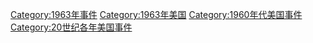 [[Category:1963年事件|Category:1963年事件]]
[[Category:1963年美国|Category:1963年美国]]
[[Category:1960年代美国事件|Category:1960年代美国事件]]
[[Category:20世纪各年美国事件|Category:20世纪各年美国事件]]